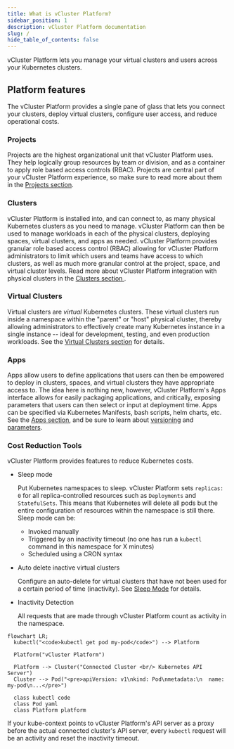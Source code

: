 ```yaml
---
title: What is vCluster Platform?
sidebar_position: 1
description: vCluster Platform documentation
slug: /
hide_table_of_contents: false
---
```


vCluster Platform lets you manage your virtual clusters and users across your Kubernetes clusters.

## Platform features

The vCluster Platform provides a single pane of glass that lets you connect your clusters, deploy virtual clusters, configure user access, and reduce operational costs.

### Projects

Projects are the highest organizational unit that vCluster Platform uses. They
help logically group resources by team or division, and as a container to apply
role based access controls (RBAC). Projects are central part of your vCluster
Platform experience, so make sure to read more about them in the [Projects
section](/platform/understand/what-are-projects).

### Clusters

vCluster Platform is installed into, and can connect to, as many physical Kubernetes clusters as you need to manage. vCluster Platform can then be used to manage workloads in each of the physical clusters, deploying spaces, virtual clusters, and apps as needed. vCluster Platform provides granular role based access control (RBAC) allowing for vCluster Platform administrators to limit which users and teams have access to which clusters, as well as much more granular control at the project, space, and virtual cluster levels. Read more about vCluster Platform integration with physical clusters in the [Clusters section ](understand/what-are-clusters.mdx).

### Virtual Clusters

Virtual clusters are _virtual_ Kubernetes clusters. These virtual clusters run inside a namespace within the "parent" or "host" physical cluster, thereby allowing administrators to effectively create many Kubernetes instance in a single instance -- ideal for development, testing, and even production workloads. See the [Virtual Clusters section](understand/what-are-virtual-clusters.mdx) for details.

### Apps

Apps allow users to define applications that users can then be empowered to deploy in clusters, spaces, and virtual clusters they have appropriate access to. The idea here is nothing new, however, vCluster Platform's Apps interface allows for easily packaging applications, and critically, exposing parameters that users can then select or input at deployment time. Apps can be specified via Kubernetes Manifests,
bash scripts, helm charts, etc. See the [Apps section](understand/what-are-apps.mdx), and be sure to learn about [versioning](administer/apps/using-apps/versioning.mdx) and [parameters](administer/apps/using-apps/parameters.mdx).

### Cost Reduction Tools

vCluster Platform provides features to reduce Kubernetes costs.

- Sleep mode

  Put Kubernetes namespaces to sleep. vCluster Platform sets `replicas: 0` for all replica-controlled resources such as `Deployments` and `StatefulSets`. This means that Kubernetes will delete all pods but the entire configuration of resources within the namespace is still there. Sleep mode can be:

  - Invoked manually
  - Triggered by an inactivity timeout (no one has run a `kubectl` command in this namespace for X
minutes)
  - Scheduled using a CRON syntax


- Auto delete inactive virtual clusters

  Configure an auto-delete for virtual clusters that have not been used for a
  certain period of time (inactivity). See [Sleep Mode](./use-platform/virtual-clusters/key-features/sleep-mode-vcluster.mdx) for details.


- Inactivity Detection

  All requests that are made through vCluster Platform count as activity in the namespace.

```mermaid
flowchart LR;
  kubectl("<code>kubectl get pod my-pod</code>") --> Platform

  Platform("vCluster Platform")

  Platform --> Cluster("Connected Cluster <br/> Kubernetes API Server")
  Cluster --> Pod("<pre>apiVersion: v1\nkind: Pod\nmetadata:\n  name: my-pod\n...</pre>")

  class kubectl code
  class Pod yaml
  class Platform platform
```

  If your kube-context points to vCluster Platform's API server as a proxy before the actual connected cluster's API server, every `kubectl` request will be an activity and reset the inactivity timeout.
